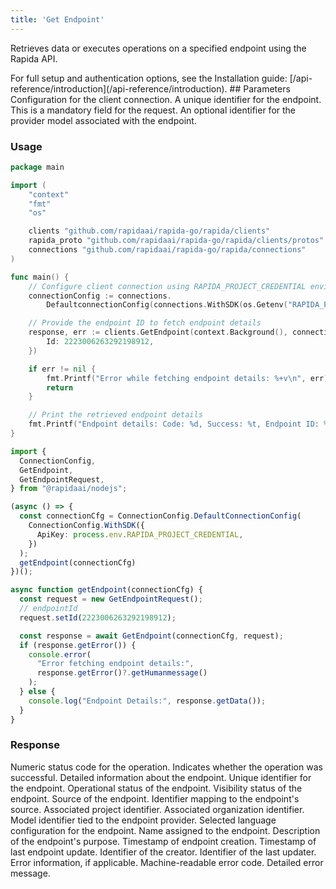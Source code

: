 ```yaml
---
title: 'Get Endpoint'
---
```


Retrieves data or executes operations on a specified endpoint using the Rapida API.

<Info>
For full setup and authentication options, see the Installation guide: [/api-reference/introduction](/api-reference/introduction).
</Info>
## Parameters


<ParamField body="connectionConfig" type="ConnectionConfig" required>
Configuration for the client connection.
</ParamField>
<ParamField body="request" type="GetEndpointRequest" required>
<Expandable>
<ParamField body="id" type="uint64" required>
A unique identifier for the endpoint. This is a mandatory field for the request.
</ParamField>
<ParamField body="endpointProviderModelId" type="uint64 (optional)">
An optional identifier for the provider model associated with the endpoint.
</ParamField>
</Expandable>
</ParamField>


### Usage

<CodeGroup>

```go Go
package main

import (
	"context"
	"fmt"
	"os"

	clients "github.com/rapidaai/rapida-go/rapida/clients"
	rapida_proto "github.com/rapidaai/rapida-go/rapida/clients/protos"
	connections "github.com/rapidaai/rapida-go/rapida/connections"
)

func main() {
	// Configure client connection using RAPIDA_PROJECT_CREDENTIAL environment variable
	connectionConfig := connections.
		DefaultconnectionConfig(connections.WithSDK(os.Getenv("RAPIDA_PROJECT_CREDENTIAL"))).WithLocal()

	// Provide the endpoint ID to fetch endpoint details
	response, err := clients.GetEndpoint(context.Background(), connectionConfig, &rapida_proto.GetEndpointRequest{
		Id: 2223006263292198912,
	})

	if err != nil {
		fmt.Printf("Error while fetching endpoint details: %+v\n", err)
		return
	}

	// Print the retrieved endpoint details
	fmt.Printf("Endpoint details: Code: %d, Success: %t, Endpoint ID: %d\n", response.Code, response.Success, response.Data.Id)
}
```

```typescript NodeJs
import {
  ConnectionConfig,
  GetEndpoint,
  GetEndpointRequest,
} from "@rapidaai/nodejs";

(async () => {
  const connectionCfg = ConnectionConfig.DefaultConnectionConfig(
    ConnectionConfig.WithSDK({
      ApiKey: process.env.RAPIDA_PROJECT_CREDENTIAL,
    })
  );
  getEndpoint(connectionCfg)
})();

async function getEndpoint(connectionCfg) {
  const request = new GetEndpointRequest();
  // endpointId
  request.setId(2223006263292198912);

  const response = await GetEndpoint(connectionCfg, request);
  if (response.getError()) {
    console.error(
      "Error fetching endpoint details:",
      response.getError()?.getHumanmessage()
    );
  } else {
    console.log("Endpoint Details:", response.getData());
  }
}
```
</CodeGroup>

### Response

<ParamField body="code" type="int32">
Numeric status code for the operation.
</ParamField>

<ParamField body="success" type="boolean">
Indicates whether the operation was successful.
</ParamField>

<ParamField body="data" type="object">
Detailed information about the endpoint.
<Expandable>
  <ParamField body="id" type="uint64">
  Unique identifier for the endpoint.
  </ParamField>
  <ParamField body="status" type="string">
  Operational status of the endpoint.
  </ParamField>
  <ParamField body="visibility" type="string">
  Visibility status of the endpoint.
  </ParamField>
  <ParamField body="source" type="string">
  Source of the endpoint.
  </ParamField>
  <ParamField body="sourceIdentifier" type="uint64">
  Identifier mapping to the endpoint's source.
  </ParamField>
  <ParamField body="projectId" type="uint64">
  Associated project identifier.
  </ParamField>
  <ParamField body="organizationId" type="uint64">
  Associated organization identifier.
  </ParamField>
  <ParamField body="endpointProviderModelId" type="uint64">
  Model identifier tied to the endpoint provider.
  </ParamField>
  <ParamField body="language" type="string">
  Selected language configuration for the endpoint.
  </ParamField>
  <ParamField body="name" type="string">
  Name assigned to the endpoint.
  </ParamField>
  <ParamField body="description" type="string">
  Description of the endpoint's purpose.
  </ParamField>
  <ParamField body="createdDate" type="timestamp">
  Timestamp of endpoint creation.
  </ParamField>
  <ParamField body="updatedDate" type="timestamp">
  Timestamp of last endpoint update.
  </ParamField>
  <ParamField body="createdBy" type="uint64">
  Identifier of the creator.
  </ParamField>
  <ParamField body="updatedBy" type="uint64">
  Identifier of the last updater.
  </ParamField>
</Expandable>
</ParamField>

<ParamField body="error" type="object">
Error information, if applicable.
<Expandable>
<ResponseField name="errorCode" type="string">
Machine-readable error code.
</ResponseField>
<ResponseField name="errorMessage" type="string">
Detailed error message.
</ResponseField>
</Expandable>
</ParamField>